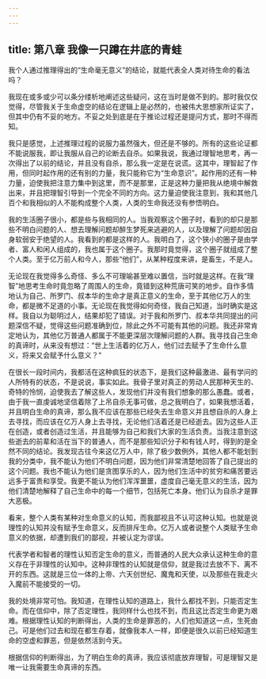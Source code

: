 ```yaml
---
---
---
```

title: 第八章 我像一只蹲在井底的青蛙
---

我个人通过推理得出的“生命毫无意义”的结论，就能代表全人类对待生命的看法吗？

我现在或多或少可以条分缕析地阐述这些疑问，这在当时是做不到的。那时我仅仅觉得，尽管我关于生命虚空的结论在逻辑上是必然的，也被伟大思想家所证实了，但其中仍有不妥的地方。不妥之处到底是在于推论过程还是提问方式，那时不得而知。

我只是感觉，上述推理过程的说服力虽然强大，但还是不够的。所有的这些论证都不能说服我，即让我服从自己的论断去自杀。如果我说，我通过理智地思考，再一次得出了以前的结论，并且没有自杀，那么我一定是在说谎。这其中，理智起了作用，但同时起作用的还有别的力量，我只能称它为“生命意识”。起作用的还有一种力量，迫使我把注意力集中到这里，而不是那里，正是这种力量把我从绝境中解救出来，并且把理智引导到一个完全不同的方向。这力量迫使我注意到，我和其他几百个和我相似的人不能构成整个人类，人类的生命我还没有参悟明白。

我的生活圈子很小，都是些与我相同的人。当我观察这个圈子时，看到的却只是那些不明白问题的人、想去理解问题却醉生梦死来逃避的人，以及理解了问题却因自身软弱安于绝望的人。我看到的都是这样的人。我明白了，这个狭小的圈子是由学者、富人和闲人组成的，我也属于这个圈子。我那时竟觉得，这个圈子就组成了整个人类。至于亿万前人和今人，那些“他们”，从某种程度来讲，是畜生，不是人。

无论现在我觉得多么奇怪、多么不可理喻甚至难以置信，当时就是这样。在我“理智”地思考生命时竟忽略了周围人的生命，竟错到这种荒唐可笑的地步。自作多情地认为自己、所罗门、叔本华的生命才是真正意义的生命，至于其他亿万人的生命，都是微不足道的小事。无论现在我觉得如何奇怪，我自己知道，当时确实是这样。我自以为聪明过人，结果却犯了错误。对于我和所罗门、叔本华共同提出的问题深信不疑，觉得这些问题准确到位，除此之外不可能有其他的问题。我还非常肯定地认为，其他亿万普通人都属于不能更深层次理解问题的人群。我寻找自己生命的真谛时，从来没有想过：“世上生活着的亿万人，他们过去赋予了生命什么意义，将来又会赋予什么意义？”

在很长一段时间内，我都活在这种疯狂的状态下，是我们这种最激进、最有学问的人所特有的状态，不是说说，事实如此。我骨子里对真正的劳动人民那种天生的、奇特的怜悯，迫使我去了解这些人，发现他们并没有我们想象的那么愚蠢。或者，由于我一直虔诚地坚信着除了上吊自杀无事可做，总之我明白了，如果我想活着，并且明白生命的真谛，那么我不应该在那些已经失去生命意义并且想自杀的人身上去寻找，而应该在亿万人身上去寻找，无论他们活着还是已经逝去。因为这些人正在创造，或者创造过生活，并且能够为自己和我们大家的生活负责。当我注意到这些逝去的前辈和活在当下的普通人，而不是那些知识分子和有钱人时，得到的是全然不同的结论。我发现古往今来这亿万人中，除了极少数例外，其他人都不能划到我的分类中，我不能认为他们不明白问题，因为他们非常清楚地回答了自己提出的这个问题。我也不能认为他们是贪图享乐的人，因为他们生活中的贫穷和痛苦要远远多于富贵和享受。我更不能认为他们浑浑噩噩，虚度自己毫无意义的生活，因为他们清楚地解释了自己生命中的每一个细节，包括死亡本身。他们认为自杀才是罪大恶极。

看来，整个人类有某种对生命意义的认知，而我鄙视且不认可这种认知。也就是说理性的认知并没有赋予生命意义，反而排斥生命。亿万人或者说整个人类赋予生命意义的依据，却遭到我们的鄙视，并被认定为谬误。

代表学者和智者的理性认知否定生命的意义，而普通的人民大众承认这种生命的意义存在于非理性的认知中。这种非理性的认知就是信仰，就是我过去放不下、离不开的东西。这就是三位一体的上帝、六天创世纪、魔鬼和天使，以及那些在我走火入魔前不能接受的一切。

我的处境非常可怕。我知道，在理性认知的道路上，我什么都找不到，只能否定生命。而在信仰中，除了否定理性，我同样什么也找不到，而且这比否定生命更为艰难。根据理性认知的判断得出，人类的生命是罪恶的，人们也知道这一点，生死由己。可是他们过去和现在都生存着，就像我本人一样，即便是很久以前已经知道生命的空虚和罪恶，但是依然活到今天。

根据信仰的判断得出，为了明白生命的真谛，我应该彻底放弃理智，可是理智又是唯一让我需要生命真谛的东西。